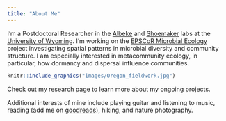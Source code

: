 ```yaml
---
title: "About Me"
---
```



I'm a Postdoctoral Researcher in the [Albeke](http://www.uwyo.edu/wygisc/our_research/ongoing_research/ecoinformatics_initiative.html) and [Shoemaker](https://laurenshoemaker.weebly.com/) labs at the [University of Wyoming](http://www.uwyo.edu/). I'm working on the [EPSCoR Microbial Ecology](http://www.uwyo.edu/epscor/microbial-ecology/index.html) project investigating spatial patterns in microbial diversity and community structure.
I am especially interested in metacommunity ecology, in particular, how dormancy and dispersal influence communities. 

```r
knitr::include_graphics("images/Oregon_fieldwork.jpg")
```

Check out my research page to learn more about my ongoing projects.

Additional interests of mine include playing guitar and listening to music, reading (add me on [goodreads](https://www.goodreads.com/nawis)), hiking, and nature photography. 


